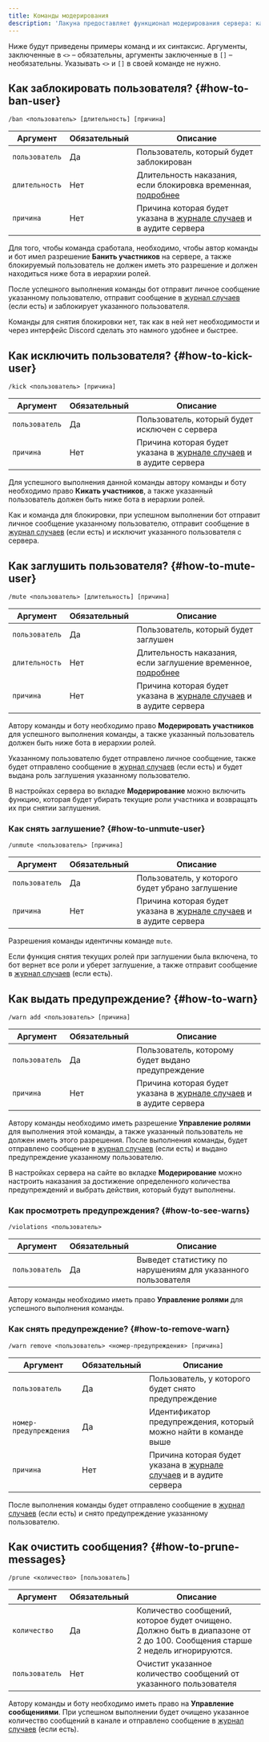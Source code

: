 ```yaml
---
title: Команды модерирования
description: 'Лакуна предоставляет функционал модерирования сервера: как простой, так и продвинутый'
---
```


Ниже будут приведены примеры команд и их синтаксис. Аргументы, заключенные в `<>` – обязательны, аргументы заключенные в `[]` – необязательны. Указывать `<>` и `[]` в своей команде не нужно.

## Как заблокировать пользователя? \{#how-to-ban-user}

`/ban <пользователь> [длительность] [причина]`

| Аргумент       | Обязательный | Описание                                                                                               |
| -------------- | ------------ | ------------------------------------------------------------------------------------------------------ |
| `пользователь` | Да           | Пользователь, который будет заблокирован                                                               |
| `длительность` | Нет          | Длительность наказания, если блокировка временная, [подробнее](../commands#duration-argument)          |
| `причина`      | Нет          | Причина которая будет указана в [журнале случаев](../moderation/moderation-log.mdx) и в аудите сервера |

Для того, чтобы команда сработала, необходимо, чтобы автор команды и бот имел разрешение **Банить участников** на сервере, а также блокируемый пользователь не должен иметь это разрешение и должен находиться ниже бота в иерархии ролей.

После успешного выполнения команды бот отправит личное сообщение указанному пользователю, отправит сообщение в [журнал случаев](../moderation/moderation-log.mdx) (если есть) и заблокирует указанного пользователя.

Команды для снятия блокировки нет, так как в ней нет необходимости и через интерфейс Discord сделать это намного удобнее и быстрее.

## Как исключить пользователя? \{#how-to-kick-user}

`/kick <пользователь> [причина]`

| Аргумент       | Обязательный | Описание                                                                                               |
| -------------- | ------------ | ------------------------------------------------------------------------------------------------------ |
| `пользователь` | Да           | Пользователь, который будет исключен с сервера                                                         |
| `причина`      | Нет          | Причина которая будет указана в [журнале случаев](../moderation/moderation-log.mdx) и в аудите сервера |

Для успешного выполнения данной команды автору команды и боту необходимо право **Кикать участников**, а также указанный пользователь должен быть ниже бота в иерархии ролей.

Как и команда для блокировки, при успешном выполнении бот отправит личное сообщение указанному пользователю, отправит сообщение в [журнал случаев](../moderation/moderation-log.mdx) (если есть) и исключит указанного пользователя с сервера.

## Как заглушить пользователя? \{#how-to-mute-user}

`/mute <пользователь> [длительность] [причина]`

| Аргумент       | Обязательный | Описание                                                                                               |
| -------------- | ------------ | ------------------------------------------------------------------------------------------------------ |
| `пользователь` | Да           | Пользователь, который будет заглушен                                                                   |
| `длительность` | Нет          | Длительность наказания, если заглушение временное, [подробнее](../commands#duration-argument)          |
| `причина`      | Нет          | Причина которая будет указана в [журнале случаев](../moderation/moderation-log.mdx) и в аудите сервера |

Автору команды и боту необходимо право **Модерировать участников** для успешного выполнения команды, а также указанный пользователь должен быть ниже бота в иерархии ролей.

Указанному пользователю будет отправлено личное сообщение, также будет отправлено сообщение в [журнал случаев](../moderation/moderation-log.mdx) (если есть) и будет выдана роль заглушения указанному пользователю.

В настройках сервера во вкладке **Модерирование** можно включить функцию, которая будет убирать текущие роли участника и возвращать их при снятии заглушения.

### Как снять заглушение? \{#how-to-unmute-user}

`/unmute <пользователь> [причина]`

| Аргумент       | Обязательный | Описание                                                                                               |
| -------------- | ------------ | ------------------------------------------------------------------------------------------------------ |
| `пользователь` | Да           | Пользователь, у которого будет убрано заглушение                                                       |
| `причина`      | Нет          | Причина которая будет указана в [журнале случаев](../moderation/moderation-log.mdx) и в аудите сервера |

Разрешения команды идентичны команде `mute`.

Если функция снятия текущих ролей при заглушении была включена, то бот вернет все роли и уберет заглушение, а также отправит сообщение в [журнал случаев](../moderation/moderation-log.mdx) (если есть).

## Как выдать предупреждение? \{#how-to-warn}

`/warn add <пользователь> [причина]`

| Аргумент       | Обязательный | Описание                                                                                               |
| -------------- | ------------ | ------------------------------------------------------------------------------------------------------ |
| `пользователь` | Да           | Пользователь, которому будет выдано предупреждение                                                     |
| `причина`      | Нет          | Причина которая будет указана в [журнале случаев](../moderation/moderation-log.mdx) и в аудите сервера |

Автору команды необходимо иметь разрешение **Управление ролями** для выполнения этой команды, а также указанный пользователь не должен иметь этого разрешения. После выполнения команды, будет отправлено сообщение в [журнал случаев](../moderation/moderation-log.mdx) (если есть) и выдано предупреждение указанному пользователю.

В настройках сервера на сайте во вкладке **Модерирование** можно настроить наказания за достижение определенного количества предупреждений и выбрать действия, который будут выполнены.

### Как просмотреть предупреждения? \{#how-to-see-warns}

`/violations <пользователь>`

| Аргумент       | Обязательный | Описание                                                     |
| -------------- | ------------ | ------------------------------------------------------------ |
| `пользователь` | Да           | Выведет статистику по нарушениям для указанного пользователя |

Автору команды необходимо иметь право **Управление ролями** для успешного выполнения команды.

### Как снять предупреждение? \{#how-to-remove-warn}

`/warn remove <пользователь> <номер-предупреждения> [причина]`

| Аргумент               | Обязательный | Описание                                                                                               |
| ---------------------- | ------------ | ------------------------------------------------------------------------------------------------------ |
| `пользователь`         | Да           | Пользователь, у которого будет снято предупреждение                                                    |
| `номер-предупреждения` | Да           | Идентификатор предупреждения, который можно найти в команде выше                                       |
| `причина`              | Нет          | Причина которая будет указана в [журнале случаев](../moderation/moderation-log.mdx) и в аудите сервера |

После выполнения команды будет отправлено сообщение в [журнал случаев](../moderation/moderation-log.mdx) (если есть) и снято предупреждение указанному пользователю.

## Как очистить сообщения? \{#how-to-prune-messages}

`/prune <количество> [пользователь]`

| Аргумент       | Обязательный | Описание                                                                                                                  |
| -------------- | ------------ | ------------------------------------------------------------------------------------------------------------------------- |
| `количество`   | Да           | Количество сообщений, которое будет очищено. Должно быть в диапазоне от 2 до 100. Сообщения старше 2 недель игнорируются. |
| `пользователь` | Нет          | Очистит указанное количество сообщений от указанного пользователя                                                         |

Автору команды и боту необходимо иметь право на **Управление сообщениями**. При успешном выполнении будет очищено указанное количество сообщений в канале и отправлено сообщение в [журнал случаев](../moderation/moderation-log.mdx) (если есть).

